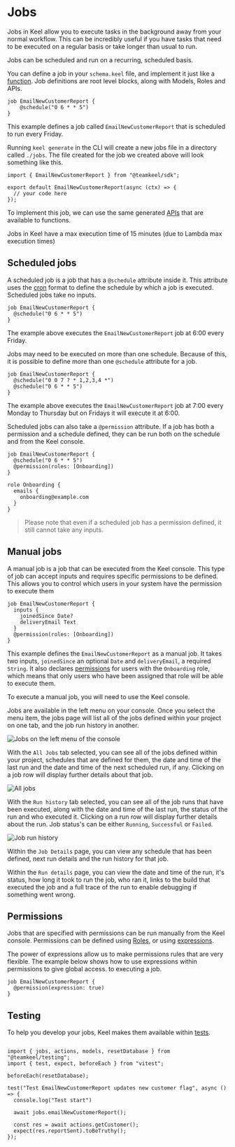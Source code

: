 # Jobs

Jobs in Keel allow you to execute tasks in the background away from your normal workflow.
This can be incredibly useful if you have tasks that need to be executed on a regular basis or take longer than usual to run.

Jobs can be scheduled and run on a recurring, scheduled basis.

You can define a job in your `schema.keel` file, and implement it just like a [function](./functions). Job definitions are root level blocks, along with Models, Roles and APIs.

```keel filename="schema.keel"
job EmailNewCustomerReport {
    @schedule("0 6 * * 5")
}
```

This example defines a job called `EmailNewCustomerReport` that is scheduled to run every Friday.


Running `keel generate` in the CLI will create a new jobs file in a directory called `./jobs`. The file created for the job we created above will look something like this.

```tsx filename="jobs/emailNewCustomerReport.ts"
import { EmailNewCustomerReport } from "@teamkeel/sdk";

export default EmailNewCustomerReport(async (ctx) => {
  // your code here
});
```

To implement this job, we can use the same generated [APIs](./functions/sdk) that are available to functions.


<Callout type="info" emoji="ℹ️">
  Jobs in Keel have a max execution time of 15 minutes (due to Lambda max execution times)
</Callout>


## Scheduled jobs

A scheduled job is a job that has a `@schedule` attribute inside it. This attribute uses the [cron](https://devhints.io/cron) format to define the
schedule by which a job is executed. Scheduled jobs take no inputs.

```keel filename="schema.keel"
job EmailNewCustomerReport {
  @schedule("0 6 * * 5")
}
```

The example above executes the `EmailNewCustomerReport` job at 6:00 every Friday.

Jobs may need to be executed on more than one schedule. Because of this, it is possible to define more than one `@schedule` attribute for a job.

```keel filename="schema.keel"
job EmailNewCustomerReport {
  @schedule("0 0 7 ? * 1,2,3,4 *")
  @schedule("0 6 * * 5")
}
```

The example above executes the `EmailNewCustomerReport` job at 7:00 every Monday to Thursday but on Fridays it will execute it at 6:00.

Scheduled jobs can also take a `@permission` attribute. If a job has both a permission and a schedule defined, they can be run both on the schedule and from the Keel console.

```keel filename="schema.keel"
job EmailNewCustomerReport {
  @schedule("0 6 * * 5")
  @permission(roles: [Onboarding])
}

role Onboarding {
  emails {
    onboarding@example.com
  }
}
```

> Please note that even if a scheduled job has a permission defined, it still cannot take any inputs.

## Manual jobs

A manual job is a job that can be executed from the Keel console. This type of job can accept inputs and requires specific permissions to be defined. This allows you to control which users in your system have the permission to execute them

```keel filename="schema.keel"
job EmailNewCustomerReport {
  inputs {
    joinedSince Date?
    deliveryEmail Text
  }
  @permission(roles: [Onboarding])
}
```
This example defines the `EmailNewCustomerReport` as a manual job. It takes two inputs, `joinedSince` an optional `Date` and `deliveryEmail`, a required `String`.
It also declares [permissions](./permissions) for users with the `Onboarding` role, which means that only users who have been assigned that role will be able to execute them.

To execute a manual job, you will need to use the Keel console.

Jobs are available in the left menu on your console. Once you select the menu item, the jobs page will list all of the jobs defined within your project on one tab, and the job run history in another.

![Jobs on the left menu of the console](/jobs-sidebar.png)

With the `All Jobs` tab selected, you can see all of the jobs defined within your project, schedules that are defined for them, the date and time of the last run and the date and time of the next scheduled run, if any.
Clicking on a job row will display further details about that job.

![All jobs](/all-jobs.png)

With the `Run history` tab selected, you can see all of the job runs that have been executed, along with the date and time of the last run, the status of the run and who executed it. Clicking
on a run row will display further details about the run. Job status's can be either `Running`, `Successful` or `Failed`.

![Job run history](/run-history.png)

Within the `Job Details` page, you can view any schedule that has been defined, next run details and the run history for that job.

Within the `Run details` page, you can view the date and time of the run, it's status, how long it took to run the job, who ran it, links to the build that executed the job and a full trace of the run to enable debugging if something went wrong.

## Permissions

Jobs that are specified with permissions can be run manually from the Keel console. Permissions can be defined using [Roles](./permissions#roles), or using [expressions](./permissions#expressions).

The power of expressions allow us to make permissions rules that are very flexible. The example below shows how to use expressions within permissions to give global access.
to executing a job.

```keel filename="schema.keel"
job EmailNewCustomerReport {
  @permission(expression: true)
}
```

## Testing

To help you develop your jobs, Keel makes them available within [tests](./testing).

```tsx filename="jobs/email-new-customer-report.test.ts"

import { jobs, actions, models, resetDatabase } from "@teamkeel/testing";
import { test, expect, beforeEach } from "vitest";

beforeEach(resetDatabase);

test("Test EmailNewCustomerReport updates new customer flag", async () => {
  console.log("Test start")

  await jobs.emailNewCustomerReport();

  const res = await actions.getCustomer();
  expect(res.reportSent).toBeTruthy();
});
```
